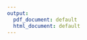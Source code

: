 ---
output:
  pdf_document: default
  html_document: default
---
\begin{table}[!htbp] \centering 
  \caption{Results} 
  \label{} 
\begin{tabular}{@{\extracolsep{5pt}}lccccc} 
\\[-1.8ex]\hline 
\hline \\[-1.8ex] 
 & \multicolumn{5}{c}{\textit{Dependent variable:}} \\ 
\cline{2-6} 
\\[-1.8ex] & \multicolumn{5}{c}{Attendance\_ratio} \\ 
 & Best & ValSet & ValSet2 & CV & Tree \\ 
\\[-1.8ex] & (1) & (2) & (3) & (4) & (5)\\ 
\hline \\[-1.8ex] 
 age\_parent & $-$0.002 & $-$0.001 & 0.0003 & $-$0.002 &  \\ 
  birthweight &  & $-$0.033 & $-$0.030 &  &  \\ 
  ndays\_absentsick & $-$0.009$^{*}$ & $-$0.013$^{***}$ & $-$0.016$^{***}$ & $-$0.008 &  \\ 
  ndays\_absentother & $-$0.016$^{***}$ &  &  & $-$0.017$^{***}$ & $-$0.019$^{***}$ \\ 
  commute\_home\_preschool & $-$0.002$^{***}$ &  &  & $-$0.002$^{***}$ &  \\ 
  work\_predictable &  & 0.007 & 0.012$^{*}$ & 0.006 &  \\ 
  commute\_home\_work &  & $-$0.001$^{*}$ & $-$0.001 &  & $-$0.001$^{*}$ \\ 
  parent\_picks & 0.035 & 0.030 & 0.015 & 0.035 &  \\ 
  safe &  & 0.020 &  &  &  \\ 
  parent\_takescare & 0.014$^{*}$ & 0.014$^{*}$ &  & 0.014$^{*}$ &  \\ 
  parent\_drops &  &  &  &  & 0.009 \\ 
  working\_hours &  &  &  &  & $-$0.00000 \\ 
  pref5\_miss &  &  &  &  & $-$0.003 \\ 
  copayment\_amount & 0.0002$^{**}$ & 0.0001 &  & 0.0001$^{*}$ & 0.0002$^{**}$ \\ 
  pref3\_miss & $-$0.011 &  &  &  &  \\ 
  income & 0.00000$^{***}$ & 0.00000$^{***}$ &  & 0.00000$^{***}$ & 0.00000$^{**}$ \\ 
  Constant & 0.822$^{***}$ & 0.750$^{***}$ & 0.824$^{***}$ & 0.775$^{***}$ & 0.806$^{***}$ \\ 
 \hline \\[-1.8ex] 
R$^{2}$ & 0.189 & 0.145 & 0.067 & 0.187 & 0.130 \\ 
Adjusted R$^{2}$ & 0.158 & 0.108 & 0.043 & 0.156 & 0.104 \\ 
\hline 
\hline \\[-1.8ex] 
\textit{Note:}  & \multicolumn{5}{r}{$^{*}$p$<$0.1; $^{**}$p$<$0.05; $^{***}$p$<$0.01} \\ 
\end{tabular} 
\end{table}